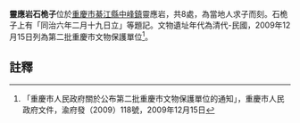 {{msg:重慶市文物保護單位
|名稱 = 靈應岩石桅子
|編號 = 100
|圖片 = 
|級別 = 6
|分類 = 
|時代 = 清代-民國
|地點 = [[綦江縣|綦江縣]][[中峰鎮|中峰鎮]]靈應岩
|坐標 = 
|登錄 = 2009年12月15日
}}
'''靈應岩石桅子'''位於[[重慶市|重慶市]][[綦江縣|綦江縣]][[中峰鎮|中峰鎮]]靈應岩，共8處，為當地人求子而刻。石桅子上有「同治六年二月十九日立」等題記。文物遺址年代為清代-民國，2009年12月15日列為第二批重慶市文物保護單位<ref>「重慶市人民政府關於公布第二批重慶市文物保護單位的通知」，重慶市人民政府文件，渝府發（2009）118號，2009年12月15日</ref>。
== 註釋 ==
{{reflist}}
{{文物保護單位小作品}}